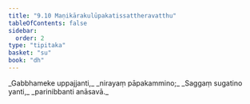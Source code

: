 ```yaml
---
title: "9.10 Maṇikārakulūpakatissattheravatthu"
tableOfContents: false
sidebar:
  order: 2
type: "tipitaka"
basket: "su"
book: "dh"
---
```



<DynamicBreadcrumb />

<Division number="126" book="dh">

<Paragraph number="135" type="verses" book="dh">
_Gabbhameke uppajjanti,_  
_nirayaṃ pāpakammino;_  
_Saggaṃ sugatino yanti,_  
_parinibbanti anāsavā._
</Paragraph>
</Division>